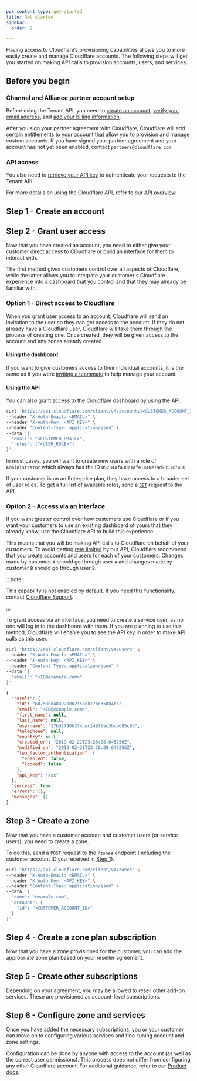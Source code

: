 ```yaml
---
pcx_content_type: get-started
title: Get started
sidebar:
  order: 2

---
```



Having access to Cloudflare’s provisioning capabilities allows you to more easily create and manage Cloudflare accounts. The following steps will get you started on making API calls to provision accounts, users, and services.

## Before you begin

### Channel and Alliance partner account setup

Before using the Tenant API, you need to [create an account](/fundamentals/setup/account/create-account/), [verify your email address](/fundamentals/setup/account/verify-email-address/), and [add your billing information](/fundamentals/subscriptions-and-billing/create-billing-profile/).

After you sign your partner agreement with Cloudflare, Cloudflare will add [certain entitlements](/tenant/structure/) to your account that allow you to provision and manage custom accounts. If you have signed your partner agreement and your account has not yet been enabled, contact `partners@cloudflare.com`.

### API access

You also need to [retrieve your API key](/fundamentals/api/get-started/keys/#view-your-global-api-key) to authenticate your requests to the Tenant API.

For more details on using the Cloudflare API, refer to our [API overview](/fundamentals/api/).

## Step 1 - Create an account

<Render file="account-preamble" />

<Tabs> <TabItem label="Dashboard">

<Render file="create-account-dash" />

</TabItem> <TabItem label="API">

<Render file="create-account-api" />

</TabItem> </Tabs>

## Step 2 - Grant user access

Now that you have created an account, you need to either give your customer direct access to Cloudflare or build an interface for them to interact with.

The first method gives customers control over all aspects of Cloudflare, while the latter allows you to integrate your customer's Cloudflare experience into a dashboard that you control and that they may already be familiar with.

### Option 1 - Direct access to Cloudflare

When you grant user access to an account, Cloudflare will send an invitation to the user so they can get access to the account. If they do not already have a Cloudflare user, Cloudflare will take them through the process of creating one. Once created, they will be given access to the account and any zones already created.

#### Using the dashboard

If you want to give customers access to their individual accounts, it is the same as if you were [inviting a teammate](/fundamentals/setup/manage-members/manage/#add-account-members) to help manage your account.

#### Using the API

You can also grant access to the Cloudflare dashboard by using the API.

```bash title="Request"
curl 'https://api.cloudflare.com/client/v4/accounts/<CUSTOMER_ACCOUNT_ID>/members' \
--header "X-Auth-Email: <EMAIL>" \
--header "X-Auth-Key: <API_KEY>" \
--header "Content-Type: application/json" \
--data '{
  "email": "<CUSTOMER_EMAIL>",
  "roles": ["<USER_ROLE>"]
}'
```

In most cases, you will want to create new users with a role of `Administrator` which always has the ID `05784afa30c1afe1440e79d9351c7430`.

If your customer is on an Enterprise plan, they have access to a broader set of user roles. To get a full list of available roles, send a [`GET`](/api/operations/account-roles-list-roles) request to the API.

### Option 2 - Access via an interface

If you want greater control over how customers use Cloudflare or if you want your customers to use an existing dashboard of yours that they already know, use the Cloudflare API to build this experience.

This means that you will be making API calls to Cloudflare on behalf of your customers. To avoid getting [rate limited](/fundamentals/api/reference/limits/) by our API, Cloudflare recommend that you create accounts and users for each of your customers. Changes made by customer `A` should go through user `A` and changes made by customer `B` should go through user `B`.

:::note


This capability is not enabled by default. If you need this functionality, contact [Cloudflare Support](/support/contacting-cloudflare-support/).


:::

To grant access via an interface, you need to create a service user, as no one will log in to the dashboard with them. If you are planning to use this method, Cloudflare will enable you to see the API key in order to make API calls as this user.

```bash title="Request"
curl "https://api.cloudflare.com/client/v4/users" \
--header "X-Auth-Email: <EMAIL>" \
--header "X-Auth-Key: <API_KEY>" \
--header "Content-Type: application/json" \
--data '{
  "email": "<ID@example.com>"
}'
```

```json title="Response"
{
  "result": {
    "id": "60758bd48392a06215ae817bc35084b6",
    "email": "<ID@example.com>",
    "first_name": null,
    "last_name": null,
    "username": "17bd2796b374cec14976ac3bced85c05",
    "telephone": null,
    "country": null,
    "created_on": "2019-02-21T23:20:28.645256Z",
    "modified_on": "2019-02-21T23:20:28.645256Z",
    "two_factor_authentication": {
      "enabled": false,
      "locked": false
    },
    "api_key": "xxx"
  },
  "success": true,
  "errors": [],
  "messages": []
}
```

## Step 3 - Create a zone

Now that you have a customer account and customer users (or service users), you need to create a zone.

To do this, send a [`POST`](/api/operations/zones-post) request to the `/zones` endpoint (including the customer account ID you received in [Step 1](#step-1---create-an-account)).

```bash title="Request"
curl "https://api.cloudflare.com/client/v4/zones" \
--header "X-Auth-Email: <EMAIL>" \
--header "X-Auth-Key: <API_KEY>" \
--header "Content-Type: application/json" \
--data '{
  "name": "example.com",
  "account": {
    "id": "<CUSTOMER_ACCOUNT_ID>"
  }
}'
```

## Step 4 - Create a zone plan subscription

Now that you have a zone provisioned for the customer, you can add the appropriate zone plan based on your reseller agreement.

<Render file="create-zone-subscription" />

## Step 5 - Create other subscriptions

Depending on your agreement, you may be allowed to resell other add-on services. These are provisioned as account-level subscriptions.

<Render file="create-account-subscription" />

## Step 6 - Configure zone and services

Once you have added the necessary subscriptions, you or your customer can move on to configuring various services and fine-tuning account and zone settings.

Configuration can be done by anyone with access to the account (as well as the correct user permissions). This process does not differ from configuring any other Cloudflare account. For additional guidance, refer to our [Product docs](/).
